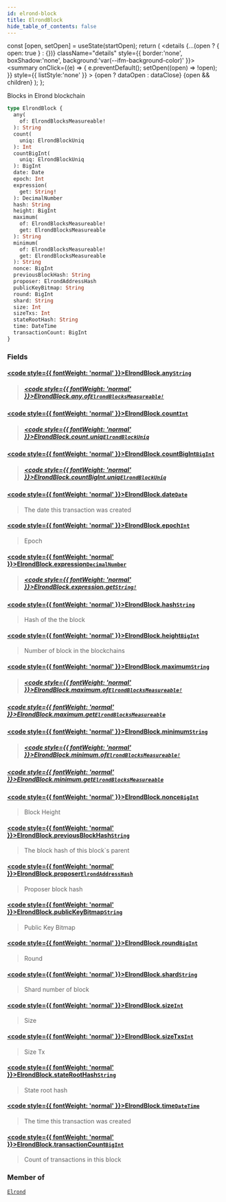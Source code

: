 ```yaml
---
id: elrond-block
title: ElrondBlock
hide_table_of_contents: false
---
```







  const [open, setOpen] = useState(startOpen);
  return (
    <details {...(open ? { open: true } : {})} className="details" style={{ border:'none', boxShadow:'none', background:'var(--ifm-background-color)' }}>
      <summary
        onClick={(e) => {
          e.preventDefault();
          setOpen((open) => !open);
        }}
        style={{ listStyle:'none' }}
      >
      {open ? dataOpen : dataClose}
      </summary>
      {open && children}
    </details>
  );
};








Blocks in Elrond  blockchain


```graphql
type ElrondBlock {
  any(
    of: ElrondBlocksMeasureable!
  ): String
  count(
    uniq: ElrondBlockUniq
  ): Int
  countBigInt(
    uniq: ElrondBlockUniq
  ): BigInt
  date: Date
  epoch: Int
  expression(
    get: String!
  ): DecimalNumber
  hash: String
  height: BigInt
  maximum(
    of: ElrondBlocksMeasureable!
    get: ElrondBlocksMeasureable
  ): String
  minimum(
    of: ElrondBlocksMeasureable!
    get: ElrondBlocksMeasureable
  ): String
  nonce: BigInt
  previousBlockHash: String
  proposer: ElrondAddressHash
  publicKeyBitmap: String
  round: BigInt
  shard: String
  size: Int
  sizeTxs: Int
  stateRootHash: String
  time: DateTime
  transactionCount: BigInt
}
```




### Fields

#### [<code style={{ fontWeight: 'normal' }}>ElrondBlock.<b>any</b></code>](#)<Bullet />[`String`](/docs/graphql-reference/scalars/string) <Badge class="badge badge--secondary" text="scalar"/> 
> 
> 
> 
> ##### [<code style={{ fontWeight: 'normal' }}>ElrondBlock.any.<b>of</b></code>](#)<Bullet />[`ElrondBlocksMeasureable!`](/docs/graphql-reference/enums/elrond-blocks-measureable) <Badge class="badge badge--secondary" text="non-null"/> <Badge class="badge badge--secondary" text="enum"/> 
> 
> 
> 
> 

#### [<code style={{ fontWeight: 'normal' }}>ElrondBlock.<b>count</b></code>](#)<Bullet />[`Int`](/docs/graphql-reference/scalars/int) <Badge class="badge badge--secondary" text="scalar"/> 
> 
> 
> 
> ##### [<code style={{ fontWeight: 'normal' }}>ElrondBlock.count.<b>uniq</b></code>](#)<Bullet />[`ElrondBlockUniq`](/docs/graphql-reference/enums/elrond-block-uniq) <Badge class="badge badge--secondary" text="enum"/> 
> 
> 
> 
> 

#### [<code style={{ fontWeight: 'normal' }}>ElrondBlock.<b>countBigInt</b></code>](#)<Bullet />[`BigInt`](/docs/graphql-reference/scalars/big-int) <Badge class="badge badge--secondary" text="scalar"/> 
> 
> 
> 
> ##### [<code style={{ fontWeight: 'normal' }}>ElrondBlock.countBigInt.<b>uniq</b></code>](#)<Bullet />[`ElrondBlockUniq`](/docs/graphql-reference/enums/elrond-block-uniq) <Badge class="badge badge--secondary" text="enum"/> 
> 
> 
> 
> 

#### [<code style={{ fontWeight: 'normal' }}>ElrondBlock.<b>date</b></code>](#)<Bullet />[`Date`](/docs/graphql-reference/objects/date) <Badge class="badge badge--secondary" text="object"/> 
> 
> 
> The date this transaction was created
> 

#### [<code style={{ fontWeight: 'normal' }}>ElrondBlock.<b>epoch</b></code>](#)<Bullet />[`Int`](/docs/graphql-reference/scalars/int) <Badge class="badge badge--secondary" text="scalar"/> 
> 
> 
> Epoch
> 

#### [<code style={{ fontWeight: 'normal' }}>ElrondBlock.<b>expression</b></code>](#)<Bullet />[`DecimalNumber`](/docs/graphql-reference/scalars/decimal-number) <Badge class="badge badge--secondary" text="scalar"/> 
> 
> 
> 
> ##### [<code style={{ fontWeight: 'normal' }}>ElrondBlock.expression.<b>get</b></code>](#)<Bullet />[`String!`](/docs/graphql-reference/scalars/string) <Badge class="badge badge--secondary" text="non-null"/> <Badge class="badge badge--secondary" text="scalar"/> 
> 
> 
> 
> 

#### [<code style={{ fontWeight: 'normal' }}>ElrondBlock.<b>hash</b></code>](#)<Bullet />[`String`](/docs/graphql-reference/scalars/string) <Badge class="badge badge--secondary" text="scalar"/> 
> 
> 
> Hash of the the block
> 

#### [<code style={{ fontWeight: 'normal' }}>ElrondBlock.<b>height</b></code>](#)<Bullet />[`BigInt`](/docs/graphql-reference/scalars/big-int) <Badge class="badge badge--secondary" text="scalar"/> 
> 
> 
> Number of block in the blockchains
> 

#### [<code style={{ fontWeight: 'normal' }}>ElrondBlock.<b>maximum</b></code>](#)<Bullet />[`String`](/docs/graphql-reference/scalars/string) <Badge class="badge badge--secondary" text="scalar"/> 
> 
> 
> 
> ##### [<code style={{ fontWeight: 'normal' }}>ElrondBlock.maximum.<b>of</b></code>](#)<Bullet />[`ElrondBlocksMeasureable!`](/docs/graphql-reference/enums/elrond-blocks-measureable) <Badge class="badge badge--secondary" text="non-null"/> <Badge class="badge badge--secondary" text="enum"/> 
> 
> 
> 
> 

##### [<code style={{ fontWeight: 'normal' }}>ElrondBlock.maximum.<b>get</b></code>](#)<Bullet />[`ElrondBlocksMeasureable`](/docs/graphql-reference/enums/elrond-blocks-measureable) <Badge class="badge badge--secondary" text="enum"/> 
> 
> 
> 
> 

#### [<code style={{ fontWeight: 'normal' }}>ElrondBlock.<b>minimum</b></code>](#)<Bullet />[`String`](/docs/graphql-reference/scalars/string) <Badge class="badge badge--secondary" text="scalar"/> 
> 
> 
> 
> ##### [<code style={{ fontWeight: 'normal' }}>ElrondBlock.minimum.<b>of</b></code>](#)<Bullet />[`ElrondBlocksMeasureable!`](/docs/graphql-reference/enums/elrond-blocks-measureable) <Badge class="badge badge--secondary" text="non-null"/> <Badge class="badge badge--secondary" text="enum"/> 
> 
> 
> 
> 

##### [<code style={{ fontWeight: 'normal' }}>ElrondBlock.minimum.<b>get</b></code>](#)<Bullet />[`ElrondBlocksMeasureable`](/docs/graphql-reference/enums/elrond-blocks-measureable) <Badge class="badge badge--secondary" text="enum"/> 
> 
> 
> 
> 

#### [<code style={{ fontWeight: 'normal' }}>ElrondBlock.<b>nonce</b></code>](#)<Bullet />[`BigInt`](/docs/graphql-reference/scalars/big-int) <Badge class="badge badge--secondary" text="scalar"/> 
> 
> 
> Block Height
> 

#### [<code style={{ fontWeight: 'normal' }}>ElrondBlock.<b>previousBlockHash</b></code>](#)<Bullet />[`String`](/docs/graphql-reference/scalars/string) <Badge class="badge badge--secondary" text="scalar"/> 
> 
> 
> The block hash of this block`s parent
> 

#### [<code style={{ fontWeight: 'normal' }}>ElrondBlock.<b>proposer</b></code>](#)<Bullet />[`ElrondAddressHash`](/docs/graphql-reference/objects/elrond-address-hash) <Badge class="badge badge--secondary" text="object"/> 
> 
> 
> Proposer block hash
> 

#### [<code style={{ fontWeight: 'normal' }}>ElrondBlock.<b>publicKeyBitmap</b></code>](#)<Bullet />[`String`](/docs/graphql-reference/scalars/string) <Badge class="badge badge--secondary" text="scalar"/> 
> 
> 
> Public Key Bitmap
> 

#### [<code style={{ fontWeight: 'normal' }}>ElrondBlock.<b>round</b></code>](#)<Bullet />[`BigInt`](/docs/graphql-reference/scalars/big-int) <Badge class="badge badge--secondary" text="scalar"/> 
> 
> 
> Round
> 

#### [<code style={{ fontWeight: 'normal' }}>ElrondBlock.<b>shard</b></code>](#)<Bullet />[`String`](/docs/graphql-reference/scalars/string) <Badge class="badge badge--secondary" text="scalar"/> 
> 
> 
> Shard number of block
> 

#### [<code style={{ fontWeight: 'normal' }}>ElrondBlock.<b>size</b></code>](#)<Bullet />[`Int`](/docs/graphql-reference/scalars/int) <Badge class="badge badge--secondary" text="scalar"/> 
> 
> 
> Size
> 

#### [<code style={{ fontWeight: 'normal' }}>ElrondBlock.<b>sizeTxs</b></code>](#)<Bullet />[`Int`](/docs/graphql-reference/scalars/int) <Badge class="badge badge--secondary" text="scalar"/> 
> 
> 
> Size Tx
> 

#### [<code style={{ fontWeight: 'normal' }}>ElrondBlock.<b>stateRootHash</b></code>](#)<Bullet />[`String`](/docs/graphql-reference/scalars/string) <Badge class="badge badge--secondary" text="scalar"/> 
> 
> 
> State root hash
> 

#### [<code style={{ fontWeight: 'normal' }}>ElrondBlock.<b>time</b></code>](#)<Bullet />[`DateTime`](/docs/graphql-reference/objects/date-time) <Badge class="badge badge--secondary" text="object"/> 
> 
> 
> The time this transaction was created
> 

#### [<code style={{ fontWeight: 'normal' }}>ElrondBlock.<b>transactionCount</b></code>](#)<Bullet />[`BigInt`](/docs/graphql-reference/scalars/big-int) <Badge class="badge badge--secondary" text="scalar"/> 
> 
> 
> Count of transactions in this block
> 



### Member of

[`Elrond`](/docs/graphql-reference/objects/elrond)  <Badge class="secondary" text="object"/>

